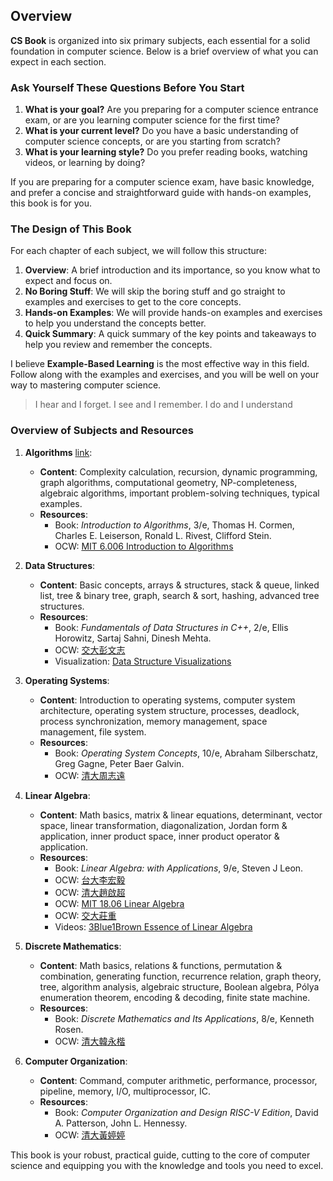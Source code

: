 ## Overview

**CS Book** is organized into six primary subjects, each essential for a solid foundation in computer science. Below is a brief overview of what you can expect in each section.

### Ask Yourself These Questions Before You Start

1. **What is your goal?** Are you preparing for a computer science entrance exam, or are you learning computer science for the first time?
2. **What is your current level?** Do you have a basic understanding of computer science concepts, or are you starting from scratch?
3. **What is your learning style?** Do you prefer reading books, watching videos, or learning by doing?

If you are preparing for a computer science exam, have basic knowledge, and prefer a concise and straightforward guide with hands-on examples, this book is for you.

### The Design of This Book

For each chapter of each subject, we will follow this structure:

1. **Overview**: A brief introduction and its importance, so you know what to expect and focus on.
2. **No Boring Stuff**: We will skip the boring stuff and go straight to examples and exercises to get to the core concepts.
3. **Hands-on Examples**: We will provide hands-on examples and exercises to help you understand the concepts better.
4. **Quick Summary**: A quick summary of the key points and takeaways to help you review and remember the concepts.

I believe **Example-Based Learning** is the most effective way in this field. Follow along with the examples and exercises, and you will be well on your way to mastering computer science.

> I hear and I forget. I see and I remember. I do and I understand

### Overview of Subjects and Resources

1. **Algorithms** [link](/algorithms): 
   - **Content**: Complexity calculation, recursion, dynamic programming, graph algorithms, computational geometry, NP-completeness, algebraic algorithms, important problem-solving techniques, typical examples.
   - **Resources**: 
     - Book: *Introduction to Algorithms*, 3/e, Thomas H. Cormen, Charles E. Leiserson, Ronald L. Rivest, Clifford Stein.
     - OCW: [MIT 6.006 Introduction to Algorithms](https://www.youtube.com/playlist?list=PLUl4u3cNGP61Oq3tWYp6V_F-5jb5L2iHb)

2. **Data Structures**: 
   - **Content**: Basic concepts, arrays & structures, stack & queue, linked list, tree & binary tree, graph, search & sort, hashing, advanced tree structures.
   - **Resources**: 
     - Book: *Fundamentals of Data Structures in C++*, 2/e, Ellis Horowitz, Sartaj Sahni, Dinesh Mehta.
     - OCW: [交大彭文志](https://ocw.nycu.edu.tw/?course_page=all-course%2Fcollege-of-computer-science%2F%E8%B3%87%E6%96%99%E7%B5%90%E6%A7%8B-data-structure-101%E5%AD%B8%E5%B9%B4%E5%BA%A6-%E8%B3%87%E8%A8%8A%E5%B7%A5%E7%A8%8B%E5%AD%B8%E7%B3%BB-%E5%BD%AD%E6%96%87%E5%BF%97%E8%80%81%E5%B8%AB)
     - Visualization: [Data Structure Visualizations](https://www.cs.usfca.edu/~galles/visualization/)

3. **Operating Systems**: 
   - **Content**: Introduction to operating systems, computer system architecture, operating system structure, processes, deadlock, process synchronization, memory management, space management, file system.
   - **Resources**: 
     - Book: *Operating System Concepts*, 10/e, Abraham Silberschatz, Greg Gagne, Peter Baer Galvin.
     - OCW: [清大周志遠](https://ocw.nthu.edu.tw/ocw/index.php?page=course&cid=141)

4. **Linear Algebra**: 
   - **Content**: Math basics, matrix & linear equations, determinant, vector space, linear transformation, diagonalization, Jordan form & application, inner product space, inner product operator & application.
   - **Resources**: 
     - Book: *Linear Algebra: with Applications*, 9/e, Steven J Leon.
     - OCW: [台大李宏毅](https://www.youtube.com/playlist?list=PLJV_el3uVTsNmr39gwbyV-0KjULUsN7fW)
     - OCW: [清大趙啟超](https://ocw.nthu.edu.tw/ocw/index.php?page=course&cid=89)
     - OCW: [MIT 18.06 Linear Algebra](https://web.mit.edu/18.06/www/)
     - OCW: [交大莊重](https://ocw.nycu.edu.tw/?course_page=all-course%2Fcollege-of-science%2Fam%2F%E7%B7%9A%E6%80%A7%E4%BB%A3%E6%95%B8%E4%B8%80-linear-algebra-i-%E6%87%89%E7%94%A8%E6%95%B8%E5%AD%B8%E7%B3%BB-%E8%8E%8A%E9%87%8D%E8%80%81%E5%B8%AB)
     - Videos: [3Blue1Brown Essence of Linear Algebra](https://www.youtube.com/playlist?list=PLZHQObOWTQDPD3MizzM2xVFitgF8hE_ab)

5. **Discrete Mathematics**: 
   - **Content**: Math basics, relations & functions, permutation & combination, generating function, recurrence relation, graph theory, tree, algorithm analysis, algebraic structure, Boolean algebra, Pólya enumeration theorem, encoding & decoding, finite state machine.
   - **Resources**: 
     - Book: *Discrete Mathematics and Its Applications*, 8/e, Kenneth Rosen.
     - OCW: [清大韓永楷](https://ocw.nthu.edu.tw/ocw/index.php?page=course&cid=129)

6. **Computer Organization**: 
   - **Content**: Command, computer arithmetic, performance, processor, pipeline, memory, I/O, multiprocessor, IC.
   - **Resources**: 
     - Book: *Computer Organization and Design RISC-V Edition*, David A. Patterson, John L. Hennessy.
     - OCW: [清大黃婷婷](https://ocw.nthu.edu.tw/ocw/index.php?page=course&cid=76)

This book is your robust, practical guide, cutting to the core of computer science and equipping you with the knowledge and tools you need to excel.
